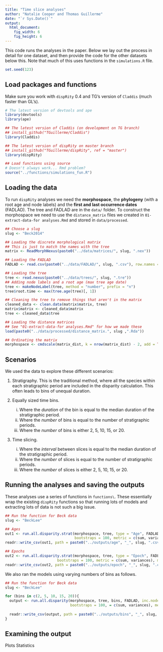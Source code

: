 ```yaml
---
title: "Time slice analyses"
author: "Natalie Cooper and Thomas Guillerme"
date: "`r Sys.Date()`"
output:
  html_document:
    fig_width: 6
    fig_height: 6
---
```


This code runs the analyses in the paper. Below we lay out the process in detail for one dataset, and then provide the code for the other datasets below this. Note that much of this uses functions in the `simulations.R` file.

```r
set.seed(123)
```

Load packages and functions
-----------------------------------

Make sure you work with `dispRity` 0.4 and TG's version of `Claddis` (much faster than GL's).

```r
# The latest version of devtools and ape
library(devtools)
library(ape)

## The latest version of Claddis (on development on TG branch)
## install_github("TGuillerme/Claddis")
library(Claddis)

## The latest version of dispRity on master branch
## install_github("TGuillerme/dispRity", ref = "master")
library(dispRity) 

## Load functions using source
# Doesn't always work... Rmd problem?
source("../functions/simulations_fun.R")
```

Loading the data
-----------------------------------

To run `dispRity` analyses we need the **morphospace**, the **phylogeny** (with a root age and node labels) and the **first and last occurrence dates** (FADLAD). The tree and FADLAD are in the `data/` folder. To construct the morphospace we need to use the `distance_matrix` files we created in `01-extract-data-for analyses.Rmd` and stored in `data/processed`.

```r
## Choose a slug
slug <- "Beck2014"

## Loading the discrete morphological matrix
## This is just to match the names with the tree
matrix <- ReadMorphNexus(paste0("../data/matrices/", slug, ".nex"))

## Loading the FADLAD
FADLAD <- read.csv(paste0("../data/FADLAD/", slug, ".csv"), row.names = 1, header = TRUE)

## Loading the tree
tree <- read.nexus(paste0("../data/trees/", slug, ".tre"))
## Adding node labels and a root age (max tree age date)
tree <- makeNodeLabel(tree, method = "number", prefix = "n")
tree$root.time <- max(tree.age(tree)[, 1])

## Cleaning the tree to remove things that aren't in the matrix 
cleaned_data <- clean.data(matrix$matrix, tree)
matrix$matrix <- cleaned_data$matrix
tree <- cleaned_data$tree

## Loading the distance matrices
## See "01-extract-data-for analyses.Rmd" for how we made these
load(paste0("../data/processed/distance_matrix.", slug ,".Rda"))

## Ordinating the matrix
morphospace <- cmdscale(matrix_dist, k = nrow(matrix_dist) - 2, add = TRUE)$points

```

Scenarios
--------------------------------

We used the data to explore these different scenarios:

1. Stratigraphy. This is the traditional method, where all the species within each stratigraphic period are included in the disparity calculation. This often leads to bins of unequal duration.

2. Equally sized time bins. 
    i. Where the *duration* of the bin is equal to the median duration of the stratigraphic period.
    ii. Where the *number* of bins is equal to the number of stratigraphic periods.
    iii. Where the *number* of bins is either 2, 5, 10, 15, or 20.

3. Time slicing. 
    i. Where the *interval* between slices is equal to the median duration of the stratigraphic period.
    ii. Where the *number* of slices is equal to the number of stratigraphic periods.
    iii. Where the *number* of slices is either 2, 5, 10, 15, or 20.

Running the analyses and saving the outputs
--------------------------------------------

These analyses use a series of functions in `functions\`. These essentially wrap the existing `dispRity` functions so that running lots of models and extracting lots of data is not such a big issue.

```r
## Run the function for Beck data
slug <- "BeckLee"

## Ages
out1 <- run.all.disparity.strat(morphospace, tree, type = "Age", FADLAD, inc.nodes = TRUE,
                                bootstraps = 100, metric = c(sum, variances), metric.name = sum_var)
readr::write_csv(out1, path = paste0("../outputs/age", "_", slug, ".csv"))

## Epochs
out2 <- run.all.disparity.strat(morphospace, tree, type = "Epoch", FADLAD, inc.nodes = TRUE,
                        bootstraps = 100, metric = c(sum, variances), metric.name = sum_var)
readr::write_csv(out2, path = paste0("../outputs/epoch", "_", slug, ".csv"))
```

We also ran the models using varying numbers of bins as follows.

```r
## Run the function for Beck data
slug <- "BeckLee"

for (bins in c(2, 5, 10, 15, 20)){
  output <- run.all.disparity(morphospace, tree, bins, FADLAD, inc.nodes = TRUE,
                              bootstraps = 100, = c(sum, variances), metric.name = sum_var){
  
  readr::write_csv(output, path = paste0("../outputs/bins", "_", slug, ".csv"), append = TRUE)
}

```

<!-- TG: Suggestion for a "testing the effect of binning/slicing" pipeline -->

Examining the output 
--------------------

Plots
Statistics
